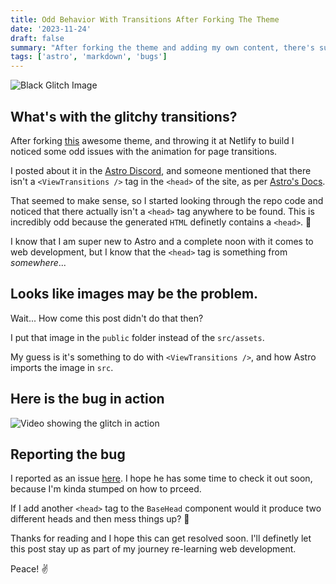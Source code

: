```yaml
---
title: Odd Behavior With Transitions After Forking The Theme 
date: '2023-11-24'
draft: false
summary: "After forking the theme and adding my own content, there's super glitchy transitions when the site is live."
tags: ['astro', 'markdown', 'bugs']
---
```


![Black Glitch Image](/black-glitch.jpeg)

## What's with the glitchy transitions?

After forking [this](https://github.com/wanoo21/tailwind-astro-starting-blog) awesome theme, and throwing it at Netlify to build I noticed some odd issues with the animation for page transitions.

I posted about it in the [Astro Discord](https://discord.com/channels/830184174198718474/1178031437216235571), and someone mentioned that there isn't a `<ViewTransitions />` tag in the `<head>` of the site, as per [Astro's Docs](https://docs.astro.build/en/guides/view-transitions/#adding-view-transitions-to-a-page).

That seemed to make sense, so I started looking through the repo code and noticed that there actually isn't a `<head>` tag anywhere to be found. This is incredibly odd because the generated `HTML` definetly contains a `<head>`. 🤨

I know that I am super new to Astro and a complete noon with it comes to web development, but I know that the `<head>` tag is something from _somewhere_...

## Looks like images may be the problem.

Wait... How come this post didn't do that then?

I put that image in the `public` folder instead of the `src/assets`.

My guess is it's something to do with `<ViewTransitions />`, and how Astro imports the image in `src`.

## Here is the bug in action

![Video showing the glitch in action](/trasition-glitch.gif)

## Reporting the bug

I reported as an issue [here](https://github.com/wanoo21/tailwind-astro-starting-blog/issues/12). I hope he has some time to check it out soon, because I'm kinda stumped on how to prceed.

If I add another `<head>` tag to the `BaseHead` component would it produce two different heads and then mess things up? 🤔

Thanks for reading and I hope this can get resolved soon. I'll definetly let this post stay up as part of my journey re-learning web development. 

Peace! ✌️